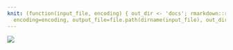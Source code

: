 ```yaml
---
knit: (function(input_file, encoding) { out_dir <- 'docs'; rmarkdown::render(input_file,
  encoding=encoding, output_file=file.path(dirname(input_file), out_dir, 'Furry.html'))})
---
```


<img src="/Users/victoria/Documents/GitHub/rmd_site/images/Untitled_Artwork.png">
